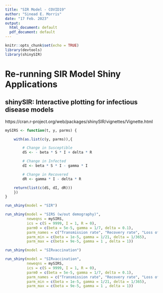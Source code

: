 ```yaml
---
title: "SIR Model - COVID19"
author: "Sinead E. Morris"
date: "17 Feb. 2023"
output:
  html_document: default
  pdf_document: default
---
```


```r
knitr::opts_chunk$set(echo = TRUE)
library(devtools)
library(shinySIR)
```


# Re-running SIR Model Shiny Applications

## shinySIR: Interactive plotting for infectious disease models

https://cran.r-project.org/web/packages/shinySIR/vignettes/Vignette.html

```r
mySIRS <- function(t, y, parms) {

    with(as.list(c(y, parms)),{

        # Change in Susceptible
        dS <- - beta * S * I + delta * R

        # Change in Infected
        dI <- beta * S * I - gamma * I

        # Change in Recovered
        dR <- gamma * I - delta * R

    return(list(c(dS, dI, dR)))
    })
}
```

```r
run_shiny(model = "SIR")
```

```r
run_shiny(model = "SIRS (w/out demography)", 
          neweqns = mySIRS,
          ics = c(S = 9999, I = 1, R = 0),
          parm0 = c(beta = 5e-5, gamma = 1/7, delta = 0.1),
          parm_names = c("Transmission rate", "Recovery rate", "Loss of Immunity"),
          parm_min = c(beta = 1e-5, gamma = 1/21, delta = 1/365),
          parm_max = c(beta = 9e-5, gamma = 1 , delta = 1))
```

```r
run_shiny(model = "SIRvaccination")
```

```r
run_shiny(model = "SIRvaccination", 
          neweqns = mySIRS,
          ics = c(S = 9999, I = 1, R = 0),
          parm0 = c(beta = 5e-5, gamma = 1/7, delta = 0.1),
          parm_names = c("Transmission rate", "Recovery rate", "Loss of immunity"),
          parm_min = c(beta = 1e-5, gamma = 1/21, delta = 1/365),
          parm_max = c(beta = 9e-5, gamma = 1 , delta = 1))
```


